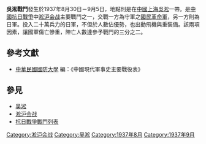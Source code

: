 {{Infobox Military Conflict
|campaign=
|image=
|caption=
|conflict=吳淞戰鬥
|date=1937年8月30日－9月5日
|place=[[中華民國|中華民國]]上海
|result=日軍使用海軍猛烈砲轟，吳淞碼頭全毀
|combatant1=中華民國國民革命軍六師[[周碞|周碞]]二九二旅
|combatant2=日軍之中國派遣軍三師等
|commander1=六師、二九二旅
|commander2={{Link-ja|藤田進 (日本陸軍將領)|藤田進 (陸軍軍人)|藤田進}}等
|strength1=數萬
|strength2=20萬
|casualties1=萬餘
|casualties2=－
}}

'''吳淞戰鬥'''發生於1937年8月30日－9月5日，地點則是在[[中國|中國]][[上海|上海]][[吳淞|吳淞]]一帶。是[[中國抗日戰爭|中國抗日戰爭]]中[[淞沪会战|淞沪会战]]主要戰鬥之一，交戰一方為守軍之[[國民革命軍|國民革命軍]]，另一方則為日軍。投入二十萬兵力的日軍，不但於人數佔優勢，也出動飛機與重裝備。該兩項因素，讓國軍傷亡慘重，陣亡人數達參予戰鬥的三分之二。


== 參考文獻==
{{Reflist}}
* [[中華民國|中華民國]][[國防大學_(臺灣)|國防大學]] 編：《中國現代軍事史主要戰役表》

== 參見 ==
{{Portal box|日本|中华民国|上海|军事|历史}}
* [[吴淞|吴淞]]
* [[淞沪会战|淞沪会战]]
* [[抗日戰爭戰鬥列表|抗日戰爭戰鬥列表]]

[[Category:淞沪会战|Category:淞沪会战]]
[[Category:吴淞|Category:吴淞]]
[[Category:1937年8月|Category:1937年8月]]
[[Category:1937年9月|Category:1937年9月]]
{{stub}}